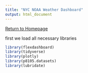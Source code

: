 ```yaml
---
title: "NYC NOAA Weather Dashboard"
output: html_document
---
```


[Return to Homepage](index.html)

first we load all necessary libraries
```r
library(flexdashboard)
library(tidyverse)
library(plotly)
library(p8105.datasets)
library(lubridate)
```

